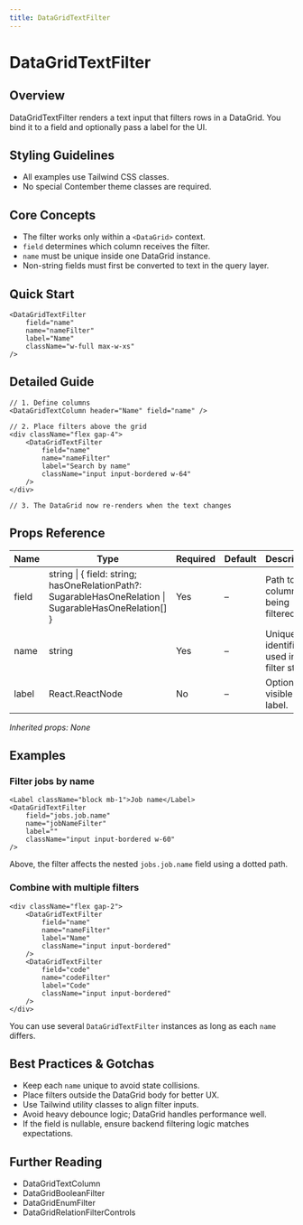 ```yaml
---
title: DataGridTextFilter
---
```


<!-- Edited by human: false -->
<!-- Examples count: 5 -->
<!-- Source examples: 1 -->
<!-- Playground examples: 0 -->
<!-- External examples: 4 -->
<!-- Import examples: 2 -->

# DataGridTextFilter

## Overview
DataGridTextFilter renders a text input that filters rows in a DataGrid.
You bind it to a field and optionally pass a label for the UI.

## Styling Guidelines
* All examples use Tailwind CSS classes.
* No special Contember theme classes are required.

## Core Concepts
* The filter works only within a `<DataGrid>` context.
* `field` determines which column receives the filter.
* `name` must be unique inside one DataGrid instance.
* Non-string fields must first be converted to text in the query layer.

## Quick Start
```tsx
<DataGridTextFilter
	field="name"
	name="nameFilter"
	label="Name"
	className="w-full max-w-xs"
/>
```

## Detailed Guide
```tsx
// 1. Define columns
<DataGridTextColumn header="Name" field="name" />

// 2. Place filters above the grid
<div className="flex gap-4">
	<DataGridTextFilter
		field="name"
		name="nameFilter"
		label="Search by name"
		className="input input-bordered w-64"
	/>
</div>

// 3. The DataGrid now re-renders when the text changes
```

## Props Reference
| Name   | Type | Required | Default | Description |
| ------ | ---- | -------- | ------- | ----------- |
| field  | string &#124; { field: string; hasOneRelationPath?: SugarableHasOneRelation &#124; SugarableHasOneRelation[] } | Yes | – | Path to the column being filtered. |
| name   | string | Yes | – | Unique identifier used in the filter state. |
| label  | React.ReactNode | No | – | Optional visible label. |

_Inherited props: None_

## Examples

### Filter jobs by name
```tsx
<Label className="block mb-1">Job name</Label>
<DataGridTextFilter
	field="jobs.job.name"
	name="jobNameFilter"
	label=""
	className="input input-bordered w-60"
/>
```
Above, the filter affects the nested `jobs.job.name` field using a dotted path.

### Combine with multiple filters
```tsx
<div className="flex gap-2">
	<DataGridTextFilter
		field="name"
		name="nameFilter"
		label="Name"
		className="input input-bordered"
	/>
	<DataGridTextFilter
		field="code"
		name="codeFilter"
		label="Code"
		className="input input-bordered"
	/>
</div>
```
You can use several `DataGridTextFilter` instances as long as each `name` differs.

## Best Practices & Gotchas
* Keep each `name` unique to avoid state collisions.
* Place filters outside the DataGrid body for better UX.
* Use Tailwind utility classes to align filter inputs.
* Avoid heavy debounce logic; DataGrid handles performance well.
* If the field is nullable, ensure backend filtering logic matches expectations.

## Further Reading
* DataGridTextColumn
* DataGridBooleanFilter
* DataGridEnumFilter
* DataGridRelationFilterControls

<!-- End of Generated Documentation -->
